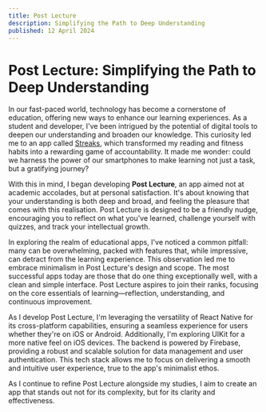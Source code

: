 ```yaml
---
title: Post Lecture
description: Simplifying the Path to Deep Understanding
published: 12 April 2024
---
```


# Post Lecture: Simplifying the Path to Deep Understanding

In our fast-paced world, technology has become a cornerstone of education, offering new ways to enhance our learning experiences. As a student and developer, I've been intrigued by the potential of digital tools to deepen our understanding and broaden our knowledge. This curiosity led me to an app called [Streaks](https://streaksapp.com/), which transformed my reading and fitness habits into a rewarding game of accountability. It made me wonder: could we harness the power of our smartphones to make learning not just a task, but a gratifying journey?

With this in mind, I began developing **Post Lecture**, an app aimed not at academic accolades, but at personal satisfaction. It's about knowing that your understanding is both deep and broad, and feeling the pleasure that comes with this realisation. Post Lecture is designed to be a friendly nudge, encouraging you to reflect on what you've learned, challenge yourself with quizzes, and track your intellectual growth.

In exploring the realm of educational apps, I've noticed a common pitfall: many can be overwhelming, packed with features that, while impressive, can detract from the learning experience. This observation led me to embrace minimalism in Post Lecture's design and scope. The most successful apps today are those that do one thing exceptionally well, with a clean and simple interface. Post Lecture aspires to join their ranks, focusing on the core essentials of learning—reflection, understanding, and continuous improvement.

As I develop Post Lecture, I'm leveraging the versatility of React Native for its cross-platform capabilities, ensuring a seamless experience for users whether they're on iOS or Android. Additionally, I'm exploring UIKit for a more native feel on iOS devices. The backend is powered by Firebase, providing a robust and scalable solution for data management and user authentication. This tech stack allows me to focus on delivering a smooth and intuitive user experience, true to the app's minimalist ethos.

As I continue to refine Post Lecture alongside my studies, I aim to create an app that stands out not for its complexity, but for its clarity and effectiveness.
